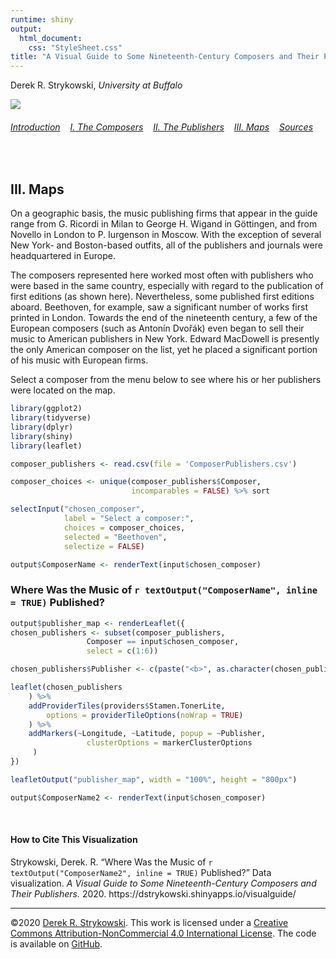 ```yaml
---
runtime: shiny
output:
  html_document:
    css: "StyleSheet.css"
title: "A Visual Guide to Some Nineteenth-Century Composers and Their Publishers"
---
```


Derek R. Strykowski, _University at Buffalo_


![](Cover.png)

###### [Introduction](index.rmd)&nbsp;&nbsp;&nbsp; [I.&nbsp;The&nbsp;Composers](2Composers.rmd)&nbsp;&nbsp;&nbsp; [II.&nbsp;The&nbsp;Publishers](3Publishers.rmd)&nbsp;&nbsp;&nbsp; [III.&nbsp;Maps](4Maps.rmd)&nbsp;&nbsp;&nbsp; [Sources](5Sources.rmd)&nbsp;&nbsp;&nbsp;  

&nbsp;  

## III. Maps
On a geographic basis, the music publishing firms that appear in the guide range from G. Ricordi in Milan to George H. Wigand in Göttingen, and from Novello in London to P. Iurgenson in Moscow. With the exception of several New York- and Boston-based outfits, all of the publishers and journals were headquartered in Europe.

The composers represented here worked most often with publishers who were based in the same country, especially with regard to the publication of first editions (as shown here). Nevertheless, some published first editions aboard. Beethoven, for example, saw a significant number of works first printed in London. Towards the end of the nineteenth century, a few of the European composers (such as Antonín Dvořák) even began to sell their music to American publishers in New York. Edward MacDowell is presently the only American composer on the list, yet he placed a significant portion of his music with European firms.

Select a composer from the menu below to see where his or her publishers were located on the map.


```r

library(ggplot2)
library(tidyverse)
library(dplyr)
library(shiny)
library(leaflet)

composer_publishers <- read.csv(file = 'ComposerPublishers.csv')

composer_choices <- unique(composer_publishers$Composer, 
                           incomparables = FALSE) %>% sort

selectInput("chosen_composer", 
            label = "Select a composer:", 
            choices = composer_choices, 
            selected = "Beethoven", 
            selectize = FALSE)

output$ComposerName <- renderText(input$chosen_composer)

```

### Where Was the Music of  `r textOutput("ComposerName", inline = TRUE)` Published?

```r
output$publisher_map <- renderLeaflet({
chosen_publishers <- subset(composer_publishers, 
                 Composer == input$chosen_composer, 
                 select = c(1:6))

chosen_publishers$Publisher <- c(paste("<b>", as.character(chosen_publishers$Publisher), "</b></br> (First editions:", as.character(chosen_publishers$Editions), ")"))

leaflet(chosen_publishers
    ) %>%
    addProviderTiles(providers$Stamen.TonerLite,
        options = providerTileOptions(noWrap = TRUE)
    ) %>%
    addMarkers(~Longitude, ~Latitude, popup = ~Publisher, 
                 clusterOptions = markerClusterOptions
     ) 
})

leafletOutput("publisher_map", width = "100%", height = "800px")

output$ComposerName2 <- renderText(input$chosen_composer)
```

&nbsp;  

#### How to Cite This Visualization
Strykowski, Derek. R. “Where Was the Music of  `r textOutput("ComposerName2", inline = TRUE)` Published?” Data visualization. *A Visual Guide to Some Nineteenth-Century Composers and Their Publishers.* 2020. https://dstrykowski.shinyapps.io/visualguide/

<hr>

©2020 [Derek R. Strykowski](https://dstrykowski.com). This work is licensed under a [Creative Commons Attribution-NonCommercial 4.0 International License](http://creativecommons.org/licenses/by-nc/4.0/). The code is available on [GitHub](https://github.com/dstrykowski/visualguide).  
&nbsp;  
&nbsp;  